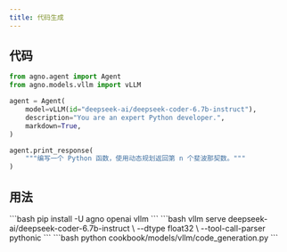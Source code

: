 ```yaml
---
title: 代码生成
---
```


## 代码

```python cookbook/models/vllm/code_generation.py
from agno.agent import Agent
from agno.models.vllm import vLLM

agent = Agent(
    model=vLLM(id="deepseek-ai/deepseek-coder-6.7b-instruct"),
    description="You are an expert Python developer.",
    markdown=True,
)

agent.print_response(
    """编写一个 Python 函数，使用动态规划返回第 n 个斐波那契数。"""
)
```

## 用法

<Steps>
  <Snippet file="create-venv-step.mdx" />

  <Step title="安装库">
    ```bash
    pip install -U agno openai vllm
    ```
  </Step>

  <Step title="启动 vLLM 服务">
    ```bash
    vllm serve deepseek-ai/deepseek-coder-6.7b-instruct \
        --dtype float32 \
        --tool-call-parser pythonic
    ```
  </Step>

  <Step title="运行 Agent">
    ```bash
    python cookbook/models/vllm/code_generation.py
    ```
  </Step>
</Steps>